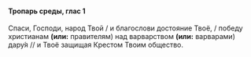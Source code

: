 #### Тропарь среды, глас 1

Спаси, Господи, народ Твой / и благослови достояние Твоё, / победу христианам **(или:** правителям<R>)</R> над варварством **(или:** варварами<R>)</R> дару́я // и Твоё защищая Крестом Твоим общество.
